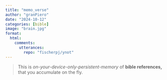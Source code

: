 ```yaml
---
title: "memo_verse"
author: "granPiero" 
date: "2024-10-12"
categories: [bible]
image: "brain.jpg"
format: 
  html:
    comments:
      utterances: 
        repo: "fischerpj/ynot"
---
```


> This is *on-your-device-only-persistent-memory* of **bible references,** that you accumulate on the fly.

::: {#mainAnchor}
:::

<script src="rapid_ui.js"></script>
